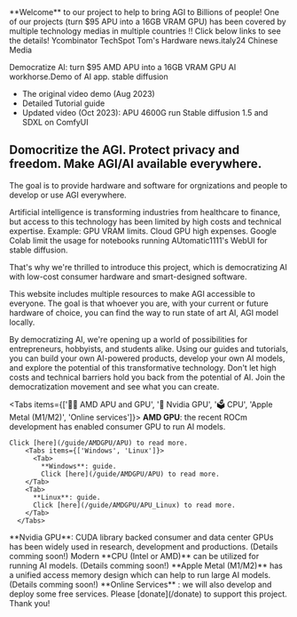 
<Globe />
 
<Callout emoji="👾">
  **Welcome** to our project to help to bring AGI to Billions of people!
</Callout>

<Callout type="info" emoji="🚏">
  One of our projects (turn $95 APU into a 16GB VRAM GPU) has been covered by multiple technology medias in multiple countries !! Click below links to see the details!


  <Link href="https://news.ycombinator.com/item?id=37162762" target="blank">Ycombinator</Link>

  <Link href="https://www.techspot.com/news/99847-modder-converts-95-amd-apu-16gb-linux-ai.html" target="blank">TechSpot</Link>

  <Link href="https://www.tomshardware.com/news/dollar95-amd-cpu-becomes-16gb-gpu-to-run-ai-software" target="blank">Tom's Hardware</Link>

  <Link href="https://news.italy24.press/technology/793478.html" target="blank">news.italy24</Link>

  <Link href="https://mp.weixin.qq.com/s?__biz=Mzg2NDgzNTQ4MA==&mid=2247710807&idx=6&sn=bb8126dfac26a0de8510ad26c94cdc0b&chksm=ce6ebaa0f91933b698ebb6f21af240cc7b65491bc4cd5e538c8c595367ada11a6392e8922268&mpshare=1&srcid=0820qiNwxX0n8BWpPVozKZhc&sharer_sharetime=1692518709991&sharer_shareid=6df86c7a5788ccff96f97fe7bad90076&from=singlemessage&scene=1&subscene=10000&clicktime=1692796488&enterid=1692796488&sessionid=0&ascene=1&fasttmpl_type=0&fasttmpl_fullversion=6824318-en_US-zip&fasttmpl_flag=0&realreporttime=1692796488783&devicetype=android-33&version=28001e44&nettype=WIFI&lang=en&countrycode=US&exportkey=n_ChQIAhIQwKfiCcXIiYXJkYpBnN8k%2FhLUAQIE97dBBAEAAAAAACmtKIPRAxEAAAAOpnltbLcz9gKNyK89dVj0ihuxGmlzD%2B8IQ6NUyiE8OsFGlMQV%2BDPeHXsGM%2BXORLl89nT%2B%2FXqgYshYKaZF5FzeyHlv0BmZK5rL3EhTfym4mQeR58yyX90bpGeurVX9aFqzqlN2zJ395b6CYJa1WrG63j5uG1zmUL881X05lVOZdImd86lOFuFlpWnmBv8HwC6piEMMcUcJxZjhwUavclbjEPpteUiT%2Bz4ydxf5veyhbVc6soAlfnRDlTOPoC19&pass_ticket=YOJ%2BeDK0M13Arc1RxwGs%2FOKFbUyiPERpEcwMhGzNTP0ZZ%2FnzPG0BuGtPhqYJux7J&wx_header=3" target="blank">Chinese Media</Link> 

Democratize AI: turn $95 AMD APU into a 16GB VRAM GPU AI workhorse.Demo of AI app. stable diffusion

* <Link href="https://youtu.be/HPO7fu7Vyw4" target='blank'> The original video demo (Aug 2023)  </Link>

* <Link href="/guide/AMDGPU/APU_Linux" target='blank'> Detailed Tutorial guide  </Link>

* <Link href="https://youtu.be/AGkME56JF70" target='blank'> Updated video (Oct 2023): APU 4600G run Stable diffusion 1.5 and SDXL on ComfyUI  </Link>

</Callout>






## Domocritize the AGI. Protect privacy and freedom. Make AGI/AI available everywhere. 

The goal is to provide hardware and software for orgnizations and people to develop or use AGI everywhere. 

Artificial intelligence is transforming industries from healthcare to finance, but access to this technology has been limited by high costs and technical expertise. Example: GPU VRAM limits. Cloud GPU high expenses. Google Colab limit the usage for notebooks running AUtomatic1111's WebUI for stable diffusion. 

That's why we're thrilled to introduce this project, which is democratizing AI with low-cost consumer hardware and smart-designed software.

This website includes multiple resources to make AGI accessible to everyone. The goal is that whoever you are, with your current or future hardware of choice, you can find the way to run state of art AI, AGI model locally. 

By democratizing AI, we're opening up a world of possibilities for entrepreneurs, hobbyists, and students alike. Using our guides and tutorials, you can build your own AI-powered products, develop your own AI models, and explore the potential of this transformative technology. Don't let high costs and technical barriers hold you back from the potential of AI. Join the democratization movement and see what you can create. 


<Tabs items={['🧑‍💻 AMD APU and GPU', '🚏 Nvidia GPU', '🗳 CPU', 'Apple Metal (M1/M2)', 'Online services']}>
  <Tab>
    **AMD GPU**: the recent ROCm development has enabled consumer GPU to run AI models. 
    
    Click [here](/guide/AMDGPU/APU) to read more.
        <Tabs items={['Windows', 'Linux']}>
          <Tab>
            **Windows**: guide. 
            Click [here](/guide/AMDGPU/APU) to read more.    
        </Tab>
        <Tab>
          **Linux**: guide.
          Click [here](/guide/AMDGPU/APU_Linux) to read more. 
        </Tab>
      </Tabs>
  </Tab>
  <Tab>
    **Nvidia GPU**: CUDA library backed consumer and data center GPUs has been widely used in research, development and productions. (Details comming soon!)
  </Tab>
  <Tab>
    Modern **CPU (Intel or AMD)** can be utilized for running AI models. (Details comming soon!) 
  </Tab>
  <Tab>
    **Apple Metal (M1/M2)** has a unified access memory design which can help to run large AI models. (Details comming soon!)
  </Tab>
  <Tab>
    **Online Services** : we will also develop and deploy some free services. Please [donate](/donate) to support this project. Thank you! 
  </Tab>
</Tabs>


